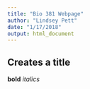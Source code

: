 ```yaml
---
title: "Bio 381 Webpage"
author: "Lindsey Pett"
date: "1/17/2018"
output: html_document
---
```


## Creates a title

**bold**
*italics*


